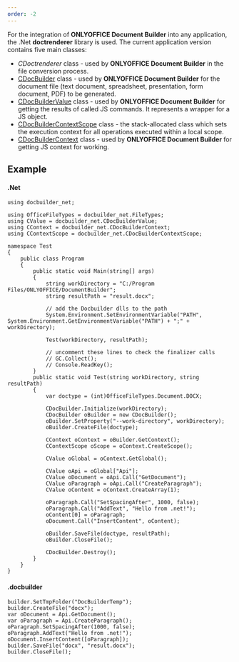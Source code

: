 ```yaml
---
order: -2
---
```

For the integration of **ONLYOFFICE Document Builder** into any application, the .Net **doctrenderer** library is used. The current application version contains five main classes:

* *CDoctrenderer* class - used by **ONLYOFFICE Document Builder** in the file conversion process.
* [CDocBuilder](/docbuilder/integrationapi/net/cdocbuilder) class - used by **ONLYOFFICE Document Builder** for the document file (text document, spreadsheet, presentation, form document, PDF) to be generated.
* [CDocBuilderValue](/docbuilder/integrationapi/net/cdocbuildervalue) class - used by **ONLYOFFICE Document Builder** for getting the results of called JS commands. It represents a wrapper for a JS object.
* [CDocBuilderContextScope](/docbuilder/integrationapi/net/cdocbuildercontextscope) class - the stack-allocated class which sets the execution context for all operations executed within a local scope.
* [CDocBuilderContext](/docbuilder/integrationapi/net/cdocbuildercontext) class - used by **ONLYOFFICE Document Builder** for getting JS context for working.

## Example

#### .Net

```
using docbuilder_net;

using OfficeFileTypes = docbuilder_net.FileTypes;
using CValue = docbuilder_net.CDocBuilderValue;
using CContext = docbuilder_net.CDocBuilderContext;
using CContextScope = docbuilder_net.CDocBuilderContextScope;

namespace Test
{
    public class Program
    {
        public static void Main(string[] args)
        {
            string workDirectory = "C:/Program Files/ONLYOFFICE/DocumentBuilder";
            string resultPath = "result.docx";

            // add the Docbuilder dlls to the path
            System.Environment.SetEnvironmentVariable("PATH", System.Environment.GetEnvironmentVariable("PATH") + ";" + workDirectory);

            Test(workDirectory, resultPath);

            // uncomment these lines to check the finalizer calls
            // GC.Collect();
            // Console.ReadKey();
        }
        public static void Test(string workDirectory, string resultPath)
        {
            var doctype = (int)OfficeFileTypes.Document.DOCX;

            CDocBuilder.Initialize(workDirectory);
            CDocBuilder oBuilder = new CDocBuilder();
            oBuilder.SetProperty("--work-directory", workDirectory);
            oBuilder.CreateFile(doctype);

            CContext oContext = oBuilder.GetContext();
            CContextScope oScope = oContext.CreateScope();
          
            CValue oGlobal = oContext.GetGlobal();

            CValue oApi = oGlobal["Api"];
            CValue oDocument = oApi.Call("GetDocument");
            CValue oParagraph = oApi.Call("CreateParagraph");
            CValue oContent = oContext.CreateArray(1);

            oParagraph.Call("SetSpacingAfter", 1000, false);
            oParagraph.Call("AddText", "Hello from .net!");
            oContent[0] = oParagraph;
            oDocument.Call("InsertContent", oContent);

            oBuilder.SaveFile(doctype, resultPath);
            oBuilder.CloseFile();

            CDocBuilder.Destroy();
        }
    }
}
```

#### .docbuilder

```
builder.SetTmpFolder("DocBuilderTemp");
builder.CreateFile("docx");
var oDocument = Api.GetDocument();
var oParagraph = Api.CreateParagraph();
oParagraph.SetSpacingAfter(1000, false);
oParagraph.AddText("Hello from .net!");
oDocument.InsertContent([oParagraph]);
builder.SaveFile("docx", "result.docx");
builder.CloseFile();
```
